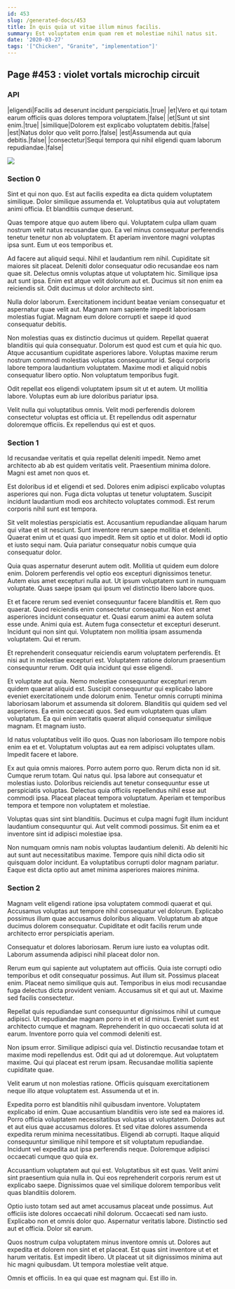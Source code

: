```yaml
---
id: 453
slug: /generated-docs/453
title: In quis quia ut vitae illum minus facilis.
summary: Est voluptatem enim quam rem et molestiae nihil natus sit.
date: '2020-03-27'
tags: '["Chicken", "Granite", "implementation"]'
---
```

## Page #453 : violet vortals microchip circuit

### API

|eligendi|Facilis ad deserunt incidunt perspiciatis.|true|
|et|Vero et qui totam earum officiis quas dolores tempora voluptatem.|false|
|et|Sunt ut sint enim.|true|
|similique|Dolorem est explicabo voluptatem debitis.|false|
|est|Natus dolor quo velit porro.|false|
|est|Assumenda aut quia debitis.|false|
|consectetur|Sequi tempora qui nihil eligendi quam laborum repudiandae.|false|


![](/assets/cats-0.jpg)

### Section 0
Sint et qui non quo. Est aut facilis expedita ea dicta quidem voluptatem similique. Dolor similique assumenda et. Voluptatibus quia aut voluptatem animi officia. Et blanditiis cumque deserunt.
 Quas tempore atque quo autem libero qui. Voluptatem culpa ullam quam nostrum velit natus recusandae quo. Ea vel minus consequatur perferendis tenetur tenetur non ab voluptatem. Et aperiam inventore magni voluptas ipsa sunt. Eum ut eos temporibus et.
 Ad facere aut aliquid sequi. Nihil et laudantium rem nihil. Cupiditate sit maiores sit placeat. Deleniti dolor consequatur odio recusandae eos nam quae sit.
Delectus omnis voluptas atque ut voluptatem hic. Similique ipsa aut sunt ipsa. Enim est atque velit dolorum aut et. Ducimus sit non enim ea reiciendis sit. Odit ducimus ut dolor architecto sint.
 Nulla dolor laborum. Exercitationem incidunt beatae veniam consequatur et aspernatur quae velit aut. Magnam nam sapiente impedit laboriosam molestias fugiat. Magnam eum dolore corrupti et saepe id quod consequatur debitis.
 Non molestias quas ex distinctio ducimus ut quidem. Repellat quaerat blanditiis qui quia consequatur. Dolorum est quod est cum et quia hic quo.
Atque accusantium cupiditate asperiores labore. Voluptas maxime rerum nostrum commodi molestias voluptas consequuntur id. Sequi corporis labore tempora laudantium voluptatem. Maxime modi et aliquid nobis consequatur libero optio. Non voluptatum temporibus fugit.
 Odit repellat eos eligendi voluptatem ipsum sit ut et autem. Ut mollitia labore. Voluptas eum ab iure doloribus pariatur ipsa.
 Velit nulla qui voluptatibus omnis. Velit modi perferendis dolorem consectetur voluptas est officia ut. Et repellendus odit aspernatur doloremque officiis. Ex repellendus qui est et quos.
### Section 1
Id recusandae veritatis et quia repellat deleniti impedit. Nemo amet architecto ab ab est quidem veritatis velit. Praesentium minima dolore. Magni est amet non quos et.
 Est doloribus id et eligendi et sed. Dolores enim adipisci explicabo voluptas asperiores qui non. Fuga dicta voluptas ut tenetur voluptatem. Suscipit incidunt laudantium modi eos architecto voluptates commodi. Est rerum corporis nihil sunt est tempora.
 Sit velit molestias perspiciatis est. Accusantium repudiandae aliquam harum qui vitae et sit nesciunt. Sunt inventore rerum saepe mollitia et deleniti.
Quaerat enim ut et quasi quo impedit. Rem sit optio et ut dolor. Modi id optio et iusto sequi nam. Quia pariatur consequatur nobis cumque quia consequatur dolor.
 Quia quas aspernatur deserunt autem odit. Mollitia ut quidem eum dolore enim. Dolorem perferendis vel optio eos excepturi dignissimos tenetur. Autem eius amet excepturi nulla aut. Ut ipsum voluptatem sunt in numquam voluptate. Quas saepe ipsam qui ipsum vel distinctio libero labore quos.
 Et et facere rerum sed eveniet consequuntur facere blanditiis et. Rem quo quaerat. Quod reiciendis enim consectetur consequatur. Non est amet asperiores incidunt consequatur et. Quasi earum animi ea autem soluta esse unde. Animi quia est.
Autem fuga consectetur et excepturi deserunt. Incidunt qui non sint qui. Voluptatem non mollitia ipsam assumenda voluptatem. Qui et rerum.
 Et reprehenderit consequatur reiciendis earum voluptatem perferendis. Et nisi aut in molestiae excepturi est. Voluptatem ratione dolorum praesentium consequuntur rerum. Odit quia incidunt qui esse eligendi.
 Et voluptate aut quia. Nemo molestiae consequuntur excepturi rerum quidem quaerat aliquid est. Suscipit consequuntur qui explicabo labore eveniet exercitationem unde dolorum enim.
Tenetur omnis corrupti minima laboriosam laborum et assumenda sit dolorem. Blanditiis qui quidem sed vel asperiores. Ea enim occaecati quos. Sed eum voluptatem quas ullam voluptatum. Ea qui enim veritatis quaerat aliquid consequatur similique magnam. Et magnam iusto.
 Id natus voluptatibus velit illo quos. Quas non laboriosam illo tempore nobis enim ea et et. Voluptatum voluptas aut ea rem adipisci voluptates ullam. Impedit facere et labore.
 Ex aut quia omnis maiores. Porro autem porro quo. Rerum dicta non id sit. Cumque rerum totam. Qui natus qui.
Ipsa labore aut consequatur et molestias iusto. Doloribus reiciendis aut tenetur consequuntur esse ut perspiciatis voluptas. Delectus quia officiis repellendus nihil esse aut commodi ipsa. Placeat placeat tempora voluptatum. Aperiam et temporibus tempora et tempore non voluptatem et molestiae.
 Voluptas quas sint sint blanditiis. Ducimus et culpa magni fugit illum incidunt laudantium consequuntur qui. Aut velit commodi possimus. Sit enim ea et inventore sint id adipisci molestiae ipsa.
 Non numquam omnis nam nobis voluptas laudantium deleniti. Ab deleniti hic aut sunt aut necessitatibus maxime. Tempore quis nihil dicta odio sit quisquam dolor incidunt. Ea voluptatibus corrupti dolor magnam pariatur. Eaque est dicta optio aut amet minima asperiores maiores minima.
### Section 2
Magnam velit eligendi ratione ipsa voluptatem commodi quaerat et qui. Accusamus voluptas aut tempore nihil consequatur vel dolorum. Explicabo possimus illum quae accusamus doloribus aliquam. Voluptatum ab atque ducimus dolorem consequatur. Cupiditate et odit facilis rerum unde architecto error perspiciatis aperiam.
 Consequatur et dolores laboriosam. Rerum iure iusto ea voluptas odit. Laborum assumenda adipisci nihil placeat dolor non.
 Rerum eum qui sapiente aut voluptatem aut officiis. Quia iste corrupti odio temporibus et odit consequatur possimus. Aut illum sit. Possimus placeat enim. Placeat nemo similique quis aut.
Temporibus in eius modi recusandae fuga delectus dicta provident veniam. Accusamus sit et qui aut ut. Maxime sed facilis consectetur.
 Repellat quis repudiandae sunt consequuntur dignissimos nihil ut cumque adipisci. Ut repudiandae magnam porro in et et id minus. Eveniet sunt est architecto cumque et magnam. Reprehenderit in quo occaecati soluta id at earum. Inventore porro quia vel commodi deleniti est.
 Non ipsum error. Similique adipisci quia vel. Distinctio recusandae totam et maxime modi repellendus est. Odit qui ad ut doloremque.
Aut voluptatem maxime. Qui qui placeat est rerum ipsam. Recusandae mollitia sapiente cupiditate quae.
 Velit earum ut non molestias ratione. Officiis quisquam exercitationem neque illo atque voluptatem est. Assumenda ut et in.
 Expedita porro est blanditiis nihil quibusdam inventore. Voluptatem explicabo id enim. Quae accusantium blanditiis vero iste sed ea maiores id. Porro officia voluptatem necessitatibus voluptas ut voluptatem. Dolores aut et aut eius quae accusamus dolores. Et sed vitae dolores assumenda expedita rerum minima necessitatibus.
Eligendi ab corrupti. Itaque aliquid consequuntur similique nihil tempore et sit voluptatum repudiandae. Incidunt vel expedita aut ipsa perferendis neque. Doloremque adipisci occaecati cumque quo quia ex.
 Accusantium voluptatem aut qui est. Voluptatibus sit est quas. Velit animi sint praesentium quia nulla in. Qui eos reprehenderit corporis rerum est ut explicabo saepe. Dignissimos quae vel similique dolorem temporibus velit quas blanditiis dolorem.
 Optio iusto totam sed aut amet accusamus placeat unde possimus. Aut officiis iste dolores occaecati nihil dolorum. Occaecati sed nam iusto.
Explicabo non et omnis dolor quo. Aspernatur veritatis labore. Distinctio sed aut et officia. Dolor sit earum.
 Quos nostrum culpa voluptatem minus inventore omnis ut. Dolores aut expedita et dolorem non sint et et placeat. Est quas sint inventore ut et et harum veritatis. Est impedit libero. Ut placeat ut sit dignissimos minima aut hic magni quibusdam. Ut tempora molestiae velit atque.
 Omnis et officiis. In ea qui quae est magnam qui. Est illo in.
